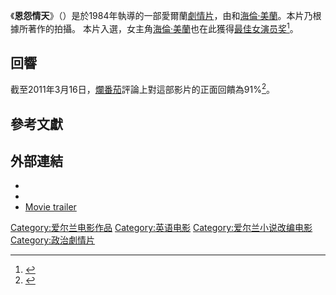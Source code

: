 {{Infobox film
| name           = 恩怨情天
| image          = <!-- 檔案不存在 Calposter.jpg ，可從英文維基百科取得 -->
| border         = yes
| caption        = Theatrical release poster
| director       = {{tsl|en|Pat O'Connor (director)|帕特·歐康納 (導演)|帕特·歐康納}}
| producer       = {{Plainlist|
* Terence A. Clegg
* {{tsl|en|David Puttnam|David Puttnam}}
}}
| screenplay     = {{tsl|en|Bernard MacLaverty||Bernard MacLaverty}}
| based on       = {{based on|{{tsl|en|Cal (novel)|恩怨情天 (小說)|同名小說}}|{{tsl|en|Bernard MacLaverty||Bernard MacLaverty}}}}
| starring       = {{Plainlist|
* {{tsl|en|John Lynch (actor)|約翰·林奇 (演員)|約翰·林奇}}
* [[海倫·美蘭|海倫·美蘭]]
}}
| music          = [[马克·诺弗勒|马克·诺弗勒]]
| cinematography = {{tsl|en|Jerzy Zielinski||Jerzy Zielinski}}
| editing        = Michael Bradsell
| studio         = [[华纳兄弟|华纳兄弟]]
| distributor    = 华纳兄弟
| released       = {{Film date|1984|08|24|USA|1984|10|05|Ireland|df=y}}
| runtime        = 102分鐘
| country        = 愛爾蘭
| language       = 英語
| budget         = 
| gross          = 
}}
《'''恩怨情天'''》（''{{lang|en|Cal}}''）是{{tsl|en|Pat O'Connor (director)|帕特·歐康納 (導演)|帕特·歐康納}}於1984年執導的一部愛爾蘭[[劇情片|劇情片]]，由{{tsl|en|John Lynch (actor)|約翰·林奇 (演員)|約翰·林奇}}和[[海倫·美蘭|海倫·美蘭]]。本片乃根據{{tsl|en|Bernard MacLaverty|Bernard MacLaverty}}所著作的{{tsl|en|Cal (novel)|恩怨情天 (小說)|同名小說}}拍攝。 本片入選{{tsl|en|1984 Cannes Film Festival|1984年坎城影展}}，女主角[[海倫·美蘭|海倫·美蘭]]也在此獲得[[最佳女演员奖_(戛纳电影节)|最佳女演员奖]]<ref name="festival">{{cite web|title=Cal|url=http://www.festival-cannes.com/en/archives/ficheFilm/id/1183/year/1984.html|accessdate=13 November 2011|archive-date=2012-10-01|archive-url=https://web.archive.org/web/20121001191027/http://www.festival-cannes.com/en/archives/ficheFilm/id/1183/year/1984.html|dead-url=no}}</ref>。

==回響==
截至2011年3月16日，[[爛番茄|爛番茄]]評論上對這部影片的正面回饋為91%<ref>{{Cite web |url=http://www.rottentomatoes.com/m/cal/ |title=Cal |access-date=2017-03-16 |archive-date=2021-01-17 |archive-url=https://web.archive.org/web/20210117100100/https://www.rottentomatoes.com/m/cal |dead-url=no }}</ref>。

==參考文獻==
{{Reflist}}

== 外部連結 ==
* {{IMDb title|0087019|Cal}}
* {{Amg movie|7835|Cal}}
* [https://www.youtube.com/watch?v=1j1Gm-o_Vjk Movie trailer] {{Wayback|url=https://www.youtube.com/watch?v=1j1Gm-o_Vjk |date=20170406153830 }}

{{Pat O'Connor}}

[[Category:爱尔兰电影作品|Category:爱尔兰电影作品]]
[[Category:英语电影|Category:英语电影]]
[[Category:爱尔兰小说改编电影|Category:爱尔兰小说改编电影]]
[[Category:政治劇情片|Category:政治劇情片]]